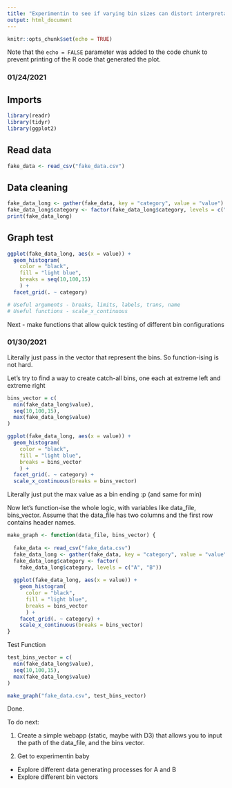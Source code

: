 ```yaml
---
title: "Experimentin to see if varying bin sizes can distort interpretations"
output: html_document
---
```


```r
knitr::opts_chunk$set(echo = TRUE)
```

Note that the `echo = FALSE` parameter was added to the code chunk to prevent printing of the R code that generated the plot.

### 01/24/2021

## Imports

```r
library(readr)
library(tidyr)
library(ggplot2)
```

## Read data

```r
fake_data <- read_csv("fake_data.csv")
```

## Data cleaning

```r
fake_data_long <- gather(fake_data, key = "category", value = "value")
fake_data_long$category <- factor(fake_data_long$category, levels = c("A", "B"))
print(fake_data_long)
```

## Graph test

```r
ggplot(fake_data_long, aes(x = value)) +
  geom_histogram(
    color = "black",
    fill = "light blue",
    breaks = seq(10,100,15)
    ) +
  facet_grid(. ~ category)

# Useful arguments - breaks, limits, labels, trans, name
# Useful functions - scale_x_continuous

```

Next - make functions that allow quick testing of different bin configurations

### 01/30/2021

Literally just pass in the vector that represent the bins. So function-ising is not hard.

Let's try to find a way to create catch-all bins, one each at extreme left and extreme right

```r
bins_vector = c(
  min(fake_data_long$value),
  seq(10,100,15),
  max(fake_data_long$value)
)

ggplot(fake_data_long, aes(x = value)) +
  geom_histogram(
    color = "black",
    fill = "light blue",
    breaks = bins_vector
    ) +
  facet_grid(. ~ category) +
  scale_x_continuous(breaks = bins_vector)
```

Literally just put the max value as a bin ending :p (and same for min)

Now let's function-ise the whole logic, with variables like data_file, bins_vector. Assume that the data_file has two columns and the first row contains header names.

```r
make_graph <- function(data_file, bins_vector) {
  
  fake_data <- read_csv("fake_data.csv")
  fake_data_long <- gather(fake_data, key = "category", value = "value")
  fake_data_long$category <- factor(
    fake_data_long$category, levels = c("A", "B"))
  
  ggplot(fake_data_long, aes(x = value)) +
    geom_histogram(
      color = "black",
      fill = "light blue",
      breaks = bins_vector
      ) +
    facet_grid(. ~ category) +
    scale_x_continuous(breaks = bins_vector)
}
```

Test Function

```r
test_bins_vector = c(
  min(fake_data_long$value),
  seq(10,100,15),
  max(fake_data_long$value)
)

make_graph("fake_data.csv", test_bins_vector)
```

Done.

To do next:

1. Create a simple webapp (static, maybe with D3) that allows you to input the path of the data_file, and the bins vector.

2. Get to experimentin baby
  - Explore different data generating processes for A and B
  - Explore different bin vectors
  
  